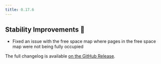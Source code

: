 ```yaml
---
title: 0.17.6
---
```


## Stability Improvements 💪

- Fixed an issue with the free space map where pages in the free space map were not being fully occupied

The full changelog is available [on the GitHub Release](https://github.com/paradedb/paradedb/releases/tag/v0.17.6).
